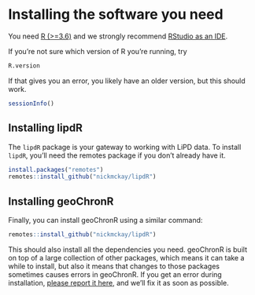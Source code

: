 # Installing the software you need {#installation}

You need [R (>=3.6)](https://cran.r-project.org/) and we strongly recommend [RStudio as an IDE](https://www.rstudio.com/products/rstudio/download/). 

If you're not sure which version of R you're running, try 

```r
R.version
```

If that gives you an error, you likely have an older version, but this should work.

```r
sessionInfo()
```


## Installing lipdR

The `lipdR` package is your gateway to working with LiPD data. To install `lipdR`, you'll need the remotes package if you don't already have it.

```r
install.packages("remotes")
remotes::install_github("nickmckay/lipdR")
```


## Installing geoChronR

Finally, you can install geoChronR using a similar command:
```r
remotes::install_github("nickmckay/lipdR")
```


This should also install all the dependencies you need. geoChronR is built on top of a large collection of other packages, which means it can take a while to install, but also it means that changes to those packages sometimes causes errors in geoChronR. If you get an error during installation, [please report it here]("http://github.com/nickmckay/GeoChronR/issues/"), and we'll fix it as soon as possible. 






